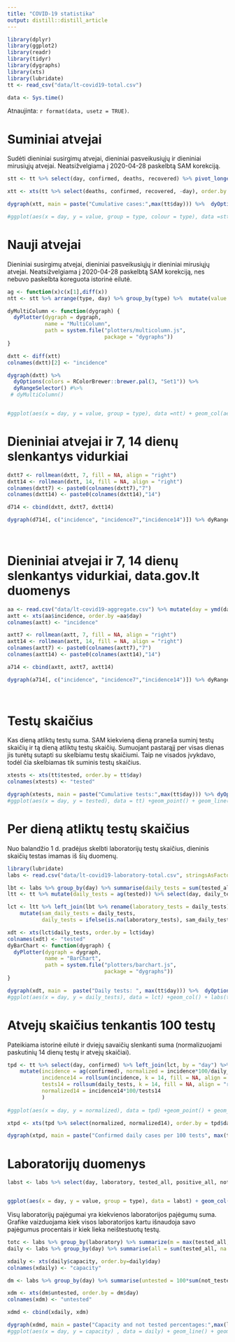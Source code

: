 ```yaml
---
title: "COVID-19 statistika"
output: distill::distill_article
---
```


```r
library(dplyr)
library(ggplot2)
library(readr)
library(tidyr)
library(dygraphs)
library(xts)
library(lubridate)
tt <- read_csv("data/lt-covid19-total.csv") 
```

```r
data <- Sys.time()
```

Atnaujinta: `r format(data, usetz = TRUE)`. 

# Suminiai atvejai

Sudėti dieniniai susirgimų atvejai, dieniniai pasveikusiųjų ir dieniniai mirusiųjų atvejai. Neatsižvelgiama į 2020-04-28 paskelbtą SAM korekciją.

```r
stt <- tt %>% select(day, confirmed, deaths, recovered) %>% pivot_longer(confirmed:recovered, "type")

xtt <- xts(tt %>% select(deaths, confirmed, recovered, -day), order.by =tt$day)

dygraph(xtt, main = paste("Cumulative cases:",max(tt$day))) %>%  dyOptions(colors = RColorBrewer::brewer.pal(3, "Set1")) %>% dyRangeSelector()

#ggplot(aes(x = day, y = value, group = type, colour = type), data =stt) + geom_point()+geom_line()+labs(title = paste("Cumulative cases:",max(tt$day))) + scale_color_manual(values = c("confirmed" = "red", "recovered" = "springgreen", deaths = "black"))
```

# Nauji atvejai

Dieniniai susirgimų atvejai, dieniniai pasveikusiųjų ir dieniniai mirusiųjų atvejai. Neatsižvelgiama į 2020-04-28 paskelbtą SAM korekciją, nes nebuvo paskelbta koreguota istorinė eilutė.

```r
ag <- function(x)c(x[1],diff(x))
ntt <- stt %>% arrange(type, day) %>% group_by(type) %>%  mutate(value = ag(value)) %>% ungroup

dyMultiColumn <- function(dygraph) {
  dyPlotter(dygraph = dygraph,
            name = "MultiColumn",
            path = system.file("plotters/multicolumn.js",
                               package = "dygraphs"))
}

dxtt <- diff(xtt)
colnames(dxtt)[2] <- "incidence"

dygraph(dxtt) %>%
  dyOptions(colors = RColorBrewer::brewer.pal(3, "Set1")) %>% 
  dyRangeSelector() #%>%
 # dyMultiColumn()


#ggplot(aes(x = day, y = value, group = type), data =ntt) + geom_col(aes(fill=type),position = "dodge",)+labs(title = paste("New cases:",max(tt$day))) + scale_fill_manual(values = c("confirmed" = "red", "recovered" = "springgreen", deaths = "black"))
```


# Dieniniai atvejai ir 7, 14 dienų slenkantys vidurkiai 
```r
dxtt7 <- rollmean(dxtt, 7, fill = NA, align = "right")
dxtt14 <- rollmean(dxtt, 14, fill = NA, align = "right")
colnames(dxtt7) <- paste0(colnames(dxtt7),"7")
colnames(dxtt14) <- paste0(colnames(dxtt14),"14")

d714 <- cbind(dxtt, dxtt7, dxtt14)

dygraph(d714[, c("incidence", "incidence7","incidence14")]) %>% dyRangeSelector
  
  
```

# Dieniniai atvejai ir 7, 14 dienų slenkantys vidurkiai, data.gov.lt duomenys 
```r

aa <- read.csv("data/lt-covid19-aggregate.csv") %>% mutate(day = ymd(day))
axtt <- xts(aa$incidence, order.by =aa$day)
colnames(axtt) <- "incidence"

axtt7 <- rollmean(axtt, 7, fill = NA, align = "right")
axtt14 <- rollmean(axtt, 14, fill = NA, align = "right")
colnames(axtt7) <- paste0(colnames(axtt7),"7")
colnames(axtt14) <- paste0(colnames(axtt14),"14")

a714 <- cbind(axtt, axtt7, axtt14)

dygraph(a714[, c("incidence", "incidence7","incidence14")]) %>% dyRangeSelector
  
  
```

# Testų skaičius

Kas dieną atliktų testų suma. SAM kiekvieną dieną praneša suminį testų skaičių ir tą dieną atliktų testų skaičių. Sumuojant pastarąjį per visas dienas jis turėtų sutapti su skelbiamu testų skaičiumi. Taip ne visados įvykdavo, todėl čia skelbiamas tik suminis testų skaičius.

```r
xtests <- xts(tt$tested, order.by = tt$day)
colnames(xtests) <- "tested"

dygraph(xtests, main = paste("Cumulative tests:",max(tt$day))) %>% dyOptions(colors = RColorBrewer::brewer.pal(3, "Set1")[2]) %>% dyRangeSelector
#ggplot(aes(x = day, y = tested), data = tt) +geom_point() + geom_line() + labs(title = paste("Cumulative tests:",max(tt$day)),  x = "tested")
```


# Per dieną atliktų testų skaičius


Nuo balandžio 1 d. pradėjus skelbti laboratorijų testų skaičius, dieninis skaičių testas imamas iš šių duomenų.

```r
library(lubridate)
labs <- read.csv("data/lt-covid19-laboratory-total.csv", stringsAsFactors = FALSE) %>% mutate(day = ymd(day))

lbt <- labs %>% group_by(day) %>% summarise(daily_tests = sum(tested_all))
ltt <- tt %>% mutate(daily_tests = ag(tested)) %>% select(day, daily_tests)

lct <- ltt %>% left_join(lbt %>% rename(laboratory_tests = daily_tests), by = "day") %>% 
    mutate(sam_daily_tests = daily_tests, 
           daily_tests = ifelse(is.na(laboratory_tests), sam_daily_tests, laboratory_tests)) 

xdt <- xts(lct$daily_tests, order.by = lct$day)
colnames(xdt) <- "tested"
dyBarChart <- function(dygraph) {
  dyPlotter(dygraph = dygraph,
            name = "BarChart",
            path = system.file("plotters/barchart.js",
                               package = "dygraphs"))
}

dygraph(xdt, main =  paste("Daily tests: ", max(tt$day))) %>%  dyOptions(colors = RColorBrewer::brewer.pal(3, "Set1")[2]) %>% dyRangeSelector %>% dyBarChart
#ggplot(aes(x = day, y = daily_tests), data = lct) +geom_col() + labs(title = paste("Daily tests: ", max(tt$day)), y="tested")
```

# Atvejų skaičius tenkantis 100 testų

Pateikiama istorinė eilutė ir dviejų savaičių slenkanti suma (normalizuojami paskutinių 14 dienų testų ir atvejų skaičiai).

```r
tpd <- tt %>% select(day, confirmed) %>% left_join(lct, by = "day") %>% 
    mutate(incidence = ag(confirmed), normalized = incidence*100/daily_tests, 
           incidence14 = rollsum(incidence, k = 14, fill = NA, align = "right"),
           tests14 = rollsum(daily_tests, k = 14, fill = NA, align = "right"),
           normalized14 = incidence14*100/tests14
           )  
    
#ggplot(aes(x = day, y = normalized), data = tpd) +geom_point() + geom_line() + labs(title = paste("Confirmed daily cases per 100 tests", max(tt$day)),  y = "")

xtpd <- xts(tpd %>% select(normalized, normalized14), order.by = tpd$day)

dygraph(xtpd, main = paste("Confirmed daily cases per 100 tests", max(tt$day))) %>% dyOptions(colors = RColorBrewer::brewer.pal(3, "Set1")[2:3]) %>% dyRangeSelector 
```



# Laboratorijų duomenys

```r


labst <- labs %>% select(day, laboratory, tested_all, positive_all, not_tested) %>% pivot_longer(tested_all:not_tested, "type")


ggplot(aes(x = day, y = value, group = type), data = labst) + geom_col(aes(fill=type),position = "dodge")+ facet_wrap(~laboratory, scales = "free_y")+labs(title = paste("Laboratory tests:",max(labs$day)))
```




Visų laboratorijų pajėgumai yra kiekvienos laboratorijos pajėgumų suma. Grafike vaizduojama kiek visos laboratorijos kartu išnaudoja savo pajėgumus procentais ir kiek lieka neištestuotų testų.


```r

totc <- labs %>% group_by(laboratory) %>% summarize(m = max(tested_all, na.rm = TRUE)) %>% .$m %>% sum(na.rm = TRUE)
daily <- labs %>% group_by(day) %>% summarise(all = sum(tested_all, na.rm = TRUE)) %>% ungroup %>% mutate(capacity = 100*all/totc)

xdaily <- xts(daily$capacity, order.by=daily$day)
colnames(xdaily) <- "capacity"

dm <- labs %>% group_by(day) %>% summarise(untested = 100*sum(not_tested, na.rm = TRUE)/sum(tested_all, na.rm = TRUE))

xdm <- xts(dm$untested, order.by = dm$day)
colnames(xdm) <- "untested"

xdmd <- cbind(xdaily, xdm)

dygraph(xdmd, main = paste("Capacity and not tested percentages:",max(labs$day)) ) %>% dyOptions(colors = RColorBrewer::brewer.pal(3, "Set1")[2:1]) %>% dyRangeSelector
#ggplot(aes(x = day, y = capacity) , data = daily) + geom_line() + geom_point()+labs(title = paste("Total capacity percentage:",max(labs$day)))
```
